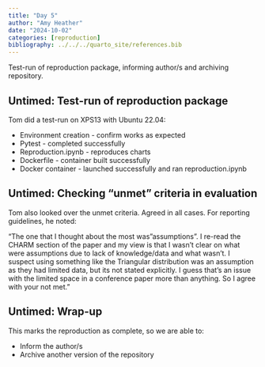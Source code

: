 ```yaml
---
title: "Day 5"
author: "Amy Heather"
date: "2024-10-02"
categories: [reproduction]
bibliography: ../../../quarto_site/references.bib
---
```


::: {.callout-note}

Test-run of reproduction package, informing author/s and archiving repository.

:::

## Untimed: Test-run of reproduction package

Tom did a test-run on XPS13 with Ubuntu 22.04:

* Environment creation - confirm works as expected
* Pytest - completed successfully
* Reproduction.ipynb - reproduces charts
* Dockerfile - container built successfully
* Docker container - launched successfully and ran reproduction.ipynb

## Untimed: Checking "unmet" criteria in evaluation

Tom also looked over the unmet criteria. Agreed in all cases. For reporting guidelines, he noted:

"The one that I thought about the most was "assumptions".  I re-read the CHARM section of the paper and my view is that I wasn't clear on what were assumptions due to lack of knowledge/data and what wasn't. I suspect using something like the Triangular distribution was an assumption as they had limited data, but its not stated explicitly.  I guess that's an issue with the limited space in a conference paper more than anything.  So I agree with your not met."

## Untimed: Wrap-up

This marks the reproduction as complete, so we are able to:

* Inform the author/s
* Archive another version of the repository